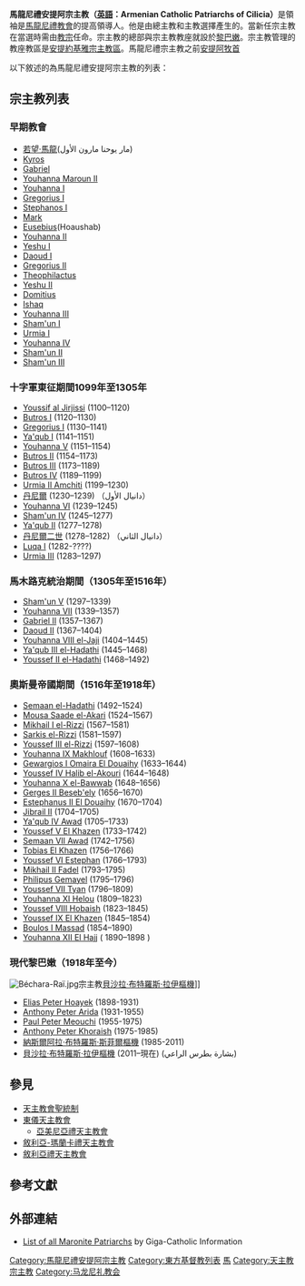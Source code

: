 {{馬龍尼人}}
'''馬龍尼禮安提阿宗主教（[[英語|英語]]：Armenian Catholic Patriarchs of Cilicia）'''是領袖是[[馬龍尼禮教會|馬龍尼禮教會]]的提高領導人。他是由總主教和主教選擇產生的。當新任宗主教在當選時需由[[教宗|教宗]]任命。宗主教的總部與宗主教教座就設於[[黎巴嫩|黎巴嫩]]。宗主教管理的教座教區是[[馬龍尼禮天主教安提約基雅宗主教區|安提約基雅宗主教區]]。馬龍尼禮宗主教之前[[安條克牧首|安提阿牧首]]

以下敘述的為馬龍尼禮安提阿宗主教的列表：

==宗主教列表==
===早期教會===
*[[若望·馬龍|若望·馬龍]](مار يوحنا مارون الأول)
*[[Kyros|Kyros]]
*[[Gabriel|Gabriel]]
*[[Youhanna_Maroun_II|Youhanna Maroun II]]
*[[Youhanna_I|Youhanna I]]
*[[Gregorius_I|Gregorius I]]
*[[Stephanos_I|Stephanos I]]
*[[Mark|Mark]]
*[[Eusebius|Eusebius]](Hoaushab)
*[[Youhanna_II|Youhanna II]]
*[[Yeshu_I|Yeshu I]]
*[[Daoud_I|Daoud I]]
*[[Gregorius_II|Gregorius II]]
*[[Theophilactus|Theophilactus]]
*[[Yeshu_II|Yeshu II]]
*[[Domitius|Domitius]]
*[[Ishaq|Ishaq]]
*[[Youhanna_III|Youhanna III]]
*[[Sham'un_I|Sham'un I]]
*[[Urmia_I|Urmia I]]
*[[Youhanna_IV|Youhanna IV]]
*[[Sham'un_II|Sham'un II]]
*[[Sham'un_III|Sham'un III]]

===十字軍東征期間1099年至1305年===
*[[Youssif_al_Jirjissi|Youssif al Jirjissi]] (1100–1120) 
*[[Butros_I|Butros I]] (1120–1130) 
*[[Gregorius_I|Gregorius I]] (1130–1141) 
*[[Ya'qub_I|Ya'qub I]] (1141–1151) 
*[[Youhanna_V|Youhanna V]] (1151–1154) 
*[[Butros_II|Butros II]] (1154–1173) 
*[[Butros_III|Butros III]] (1173–1189) 
*[[Butros_IV|Butros IV]] (1189–1199) 
*[[Urmia_II_Amchiti|Urmia II Amchiti]] (1199–1230) 
*[[丹尼爾|丹尼爾]] (1230–1239) （دانيال الأول）
*[[Youhanna_VI|Youhanna VI]] (1239–1245) 
*[[Sham'un_IV|Sham'un IV]] (1245–1277) 
*[[Ya'qub_II|Ya'qub II]] (1277–1278) 
*[[丹尼爾二世|丹尼爾二世]] (1278–1282) （دانيال الثاني）
*[[Luqa_I|Luqa I]] (1282-????) 
*[[Urmia_III|Urmia III]] (1283–1297)

===馬木路克統治期間（1305年至1516年）===
*[[Sham'un_V|Sham'un V]] (1297–1339) 
*[[Youhanna_VII|Youhanna VII]] (1339–1357)
*[[Gabriel_II|Gabriel II]] (1357–1367)
*[[Daoud_II|Daoud II]] (1367–1404)
*[[Youhanna_VIII_el-Jaji|Youhanna VIII el-Jaji]] (1404–1445)
*[[Ya'qub_III_el-Hadathi|Ya'qub III el-Hadathi]] (1445–1468)
*[[Youssef_II_el-Hadathi|Youssef II el-Hadathi]] (1468–1492)

===奧斯曼帝國期間（1516年至1918年）===
*[[Semaan_el-Hadathi|Semaan el-Hadathi]] (1492–1524)
*[[Mousa_Saade_el-Akari|Mousa Saade el-Akari]] (1524–1567)
*[[Mikhail_I_el-Rizzi|Mikhail I el-Rizzi]] (1567–1581)
*[[Sarkis_el-Rizzi|Sarkis el-Rizzi]] (1581–1597)
*[[Youssef_III_el-Rizzi|Youssef III el-Rizzi]] (1597–1608)
*[[Youhanna_IX_Makhlouf|Youhanna IX Makhlouf]] (1608–1633)
*[[Gewargios_I_Omaira_El_Douaihy|Gewargios I Omaira El Douaihy]] (1633–1644)
*[[Youssef_IV_Halib_el-Akouri|Youssef IV Halib el-Akouri]] (1644–1648)
*[[Youhanna_X_el-Bawwab|Youhanna X el-Bawwab]] (1648–1656)
*[[Gerges_II_Beseb'ely|Gerges II Beseb'ely]] (1656–1670)
*[[Estephanus_II_El_Douaihy|Estephanus II El Douaihy]] (1670–1704)
*[[Jibrail_II|Jibrail II]] (1704–1705)
*[[Ya'qub_IV_Awad|Ya'qub IV Awad]] (1705–1733)
*[[Youssef_V_El_Khazen|Youssef V El Khazen]] (1733–1742)
*[[Semaan_VII_Awad|Semaan VII Awad]] (1742–1756)
*[[Tobias_El_Khazen|Tobias El Khazen]] (1756–1766)
*[[Youssef_VI_Estephan|Youssef VI Estephan]] (1766–1793)
*[[Mikhail_II_Fadel|Mikhail II Fadel]] (1793–1795)
*[[Philipus_Gemayel|Philipus Gemayel]] (1795–1796)
*[[Youssef_VII_Tyan|Youssef VII Tyan]] (1796–1809)
*[[Youhanna_XI_Helou|Youhanna XI Helou]] (1809–1823)
*[[Youssef_VIII_Hobaish|Youssef VIII Hobaish]] (1823–1845)
*[[Youssef_IX_El_Khazen|Youssef IX El Khazen]] (1845–1854)
*[[Boulos_I_Massad|Boulos I Massad]] (1854–1890)
*[[Youhanna_XII_El_Hajj|Youhanna XII El Hajj]] ( 1890–1898 )

===現代黎巴嫩（1918年至今）===
[[File:Béchara-Raï.jpg|thumb]]宗主教[[貝沙拉·布特羅斯·拉伊|貝沙拉·布特羅斯·拉伊]][[樞機|樞機]]]]
*[[Elias_Peter_Hoayek|Elias Peter Hoayek]] (1898-1931) 
*[[Anthony_Peter_Arida|Anthony Peter Arida]] (1931-1955) 
*[[Paul_Peter_Meouchi|Paul Peter Meouchi]] (1955-1975) 
*[[Anthony_Peter_Khoraish|Anthony Peter Khoraish]] (1975-1985) 
*[[納斯爾阿拉·布特羅斯·斯菲爾|納斯爾阿拉·布特羅斯·斯菲爾]][[樞機|樞機]] (1985-2011) 
*[[貝沙拉·布特羅斯·拉伊|貝沙拉·布特羅斯·拉伊]][[樞機|樞機]]  (2011–現在) (بشارة بطرس الراعي)

==參見==
*[[天主教會聖統制|天主教會聖統制]]
*[[東儀天主教會|東儀天主教會]]
**[[亞美尼亞禮天主教會|亞美尼亞禮天主教會]]
*[[敘利亞-瑪蘭卡禮天主教會|敘利亞-瑪蘭卡禮天主教會]]
*[[敘利亞禮天主教會|敘利亞禮天主教會]]

==參考文獻==
{{Reflist}}<!--added above External links/Sources by script-assisted edit-->

==外部連結==
*[http://www.gcatholic.org/dioceses/diocese/anti0.htm List of all Maronite Patriarchs] by Giga-Catholic Information

{{馬龍尼禮教會教區}}
{{基督教页脚}}
{{天主教}}
{{天主教会史}}

[[Category:馬龍尼禮安提阿宗主教|Category:馬龍尼禮安提阿宗主教]]
[[Category:東方基督教列表|Category:東方基督教列表]]
[[Category:教宗、宗主教以及牧首列表|馬]]
[[Category:天主教宗主教|Category:天主教宗主教]]
[[Category:马龙尼礼教会|Category:马龙尼礼教会]]
